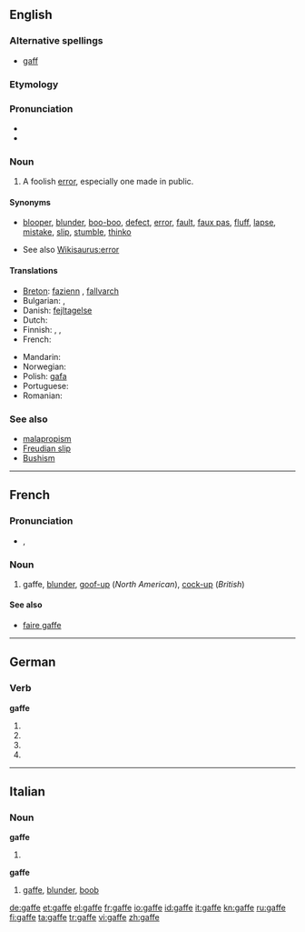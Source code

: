 ==English==

===Alternative spellings===
* [[gaff]]

===Etymology===
{{rfe}}

===Pronunciation===
* {{audio|en-us-gaffe.ogg|Audio (US)}}
* {{rhymes|æf}}

===Noun===
{{en-noun}}

# A foolish [[error]], especially one made in public.

====Synonyms====
* {{sense|a mistake}} [[blooper]], [[blunder]], [[boo-boo]], [[defect]], [[error]], [[fault]], [[faux pas]], [[fluff]], [[lapse]], [[mistake]], [[slip]], [[stumble]], [[thinko]]
* See also [[Wikisaurus:error]]

====Translations====
{{trans-top|a foolish error, especially one made in public}}
* [[Breton]]: [[fazienn]] {{f}}, [[fallvarch]] {{m}}
* Bulgarian: {{t+|bg|гаф|m}}, {{t+|bg|грешка|f}}
* Danish: [[fejltagelse]]
* Dutch: {{t+|nl|blunder}}
* Finnish: {{t|fi|möhläys}}, {{t-|fi|munaus}}, {{t+|fi|moka}}
* French: {{t+|fr|gaffe|f}}
{{trans-mid}}
* Mandarin: {{t|cmn|出醜|sc=Hani}}
* Norwegian: {{t-|no|brøler|m}}
* Polish: [[gafa]] {{f}}
* Portuguese: {{t-|pt|gafe}}
* Romanian: {{t|ro|gafă|f}}
{{trans-bottom}}

===See also===
* [[malapropism]]
* [[Freudian slip]]
* [[Bushism]]

----

==French==

===Pronunciation===
* {{IPA|/ɡaf/|lang=fr}}, {{SAMPA|/gaf/}}

===Noun===
{{fr-noun|f}}

# gaffe, [[blunder]], [[goof-up]] (''North American''), [[cock-up]] (''British'')

====See also====
* [[faire gaffe]]

----

==German==

===Verb===
'''gaffe'''

# {{de-verb form of|gaffen|1|s|g}}
# {{de-verb form of|gaffen|i|s}}
# {{de-verb form of|gaffen|1|s|k1}}
# {{de-verb form of|gaffen|3|s|k1}}

----

==Italian==

===Noun===
'''gaffe''' {{f}}

# {{plural of|[[gaffa]]|lang=it}}

'''gaffe''' {{f|inv}}

# [[#English|gaffe]], [[blunder]], [[boob]]

[[de:gaffe]]
[[et:gaffe]]
[[el:gaffe]]
[[fr:gaffe]]
[[io:gaffe]]
[[id:gaffe]]
[[it:gaffe]]
[[kn:gaffe]]
[[ru:gaffe]]
[[fi:gaffe]]
[[ta:gaffe]]
[[tr:gaffe]]
[[vi:gaffe]]
[[zh:gaffe]]